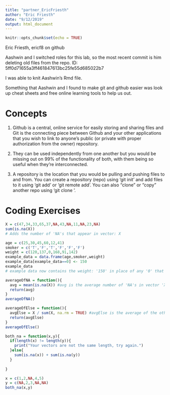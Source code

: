 ```yaml
---
title: "partner_EricFriesth"
author: "Eric Friesth"
date: "9/12/2019"
output: html_document
---
```


```r
knitr::opts_chunk$set(echo = TRUE)
```

Eric Friesth, ericf8 on github

Aashwin and I switched roles for this lab, so the most recent commit is him deleting old files from the repo. ID: 5ff0d71655a3ff461847613bc25fe55d685022b7

I was able to knit Aashwin's Rmd file.

Something that Aashwin and I found to make git and github easier was look up cheat sheets and free online learning tools to help us out.


# Concepts

1. Github is a central, online service for easily storing and sharing files and Git is the connecting piece between Github and your other applications that you wish to link to anyone's public (or private with proper authorization from the owner) repository. 

2. They can be used independently from one another but you would be missing out on 99% of the functionality of both, with them being so useful when they're interconnected. 

3. A repository is the location that you would be pulling and pushing files to and from. You can create a repository (repo) using 'git init' and add files to it using 'git add' or 'git remote add'. You can also "clone" or "copy" another repo using 'git clone <url>'.


# Coding Exercises

```r
X = c(47,34,33,65,37,NA,43,NA,11,NA,23,NA)
sum(is.na(X))
# Adds the number of 'NA's that appear in vector: X
```

```r
age = c(25,30,45,60,12,41)
smoker = c('T','F','T','F','F','F')
weight = c(120,137,0,168,91,142)
example_data = data.frame(age,smoker,weight)
example_data[example_data==0] <- 150
example_data
# example data now contains the weight: '150' in place of any '0' that was found in that vector
```

```r
averageOfNA = function(){
  avg = mean(is.na(X)) #avg is the average number of 'NA's in vector 'X'
  return(avg)
}
averageOfNA()

```

```r
averageOfElse = function(){
  avgElse = X / sum(X, na.rm = TRUE) #avgElse is the average of the other values in the vector 'X' that are not 'NA'
  return(avgElse)
}
averageOfElse()

```

```r
both_na = function(x,y){
  if(length(x) != length(y)){
    print("Your vectors are not the same length, try again.")
  }else{
    sum(is.na(x)) + sum(is.na(y))
  }
  
}

x = c(1,2,NA,4,5)
y = c(NA,2,3,NA,NA)
both_na(x,y)

```





























